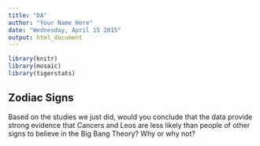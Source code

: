 ```yaml
---
title: "DA"
author: "Your Name Here"
date: "Wednesday, April 15 2015"
output: html_document
---
```


```r
library(knitr)
library(mosaic)
library(tigerstats)
```

## Zodiac Signs

Based on the studies we just did, would you conclude that the data provide strong evidence that Cancers and Leos are less likely than people of other signs to believe in the Big Bang Theory? Why or why not?